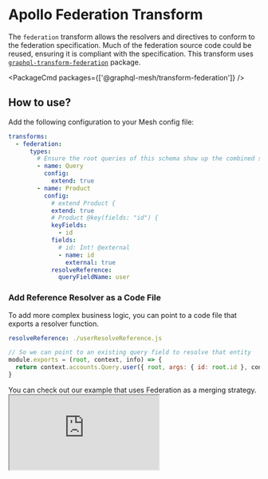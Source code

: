 
# Apollo Federation Transform

The `federation` transform allows the resolvers and directives to conform to the federation specification. Much of the federation source code could be reused, ensuring it is compliant with the specification. This transform uses [`graphql-transform-federation`](https://github.com/0xR/graphql-transform-federation) package.

<PackageCmd packages={['@graphql-mesh/transform-federation']} />

## How to use?

Add the following configuration to your Mesh config file:

```yaml
transforms:
  - federation:
      types:
        # Ensure the root queries of this schema show up the combined schema
        - name: Query
          config:
            extend: true
        - name: Product
          config:
            # extend Product {
            extend: true
            # Product @key(fields: "id") {
            keyFields:
              - id
            fields:
              # id: Int! @external
              - name: id
                external: true
            resolveReference:
              queryFieldName: user
```

### Add Reference Resolver as a Code File

To add more complex business logic, you can point to a code file that exports a resolver function.

```yaml
resolveReference: ./userResolveReference.js
```

```js filename="userResolveReference.js"
// So we can point to an existing query field to resolve that entity
module.exports = (root, context, info) => {
  return context.accounts.Query.user({ root, args: { id: root.id }, context, info })
}
```

<Callout>
  You can check out our example that uses Federation as a merging strategy.
</Callout>

<iframe
  src="https://codesandbox.io/embed/github/Urigo/graphql-mesh/tree/master/examples/federation-example?fontsize=14&hidenavigation=1&theme=dark&module=%2F.meshrc.yml"
  className='mt-6 w-full h-[500px] rounded-md'
  title="federation-example"
  allow="geolocation; microphone; camera; midi; vr; accelerometer; gyroscope; payment; ambient-light-sensor; encrypted-media; usb"
  sandbox="allow-modals allow-forms allow-popups allow-scripts allow-same-origin"
/>


<API />

